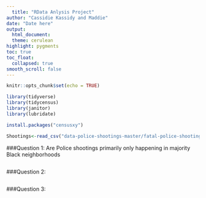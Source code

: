 ```yaml
---
  title: "RData Anlysis Project"
author: "Cassidie Kassidy and Maddie"
date: "Date here"
output:
  html_document:
  theme: cerulean
highlight: pygments
toc: true
toc_float:
  collapsed: true
smooth_scroll: false
---
```

```r
knitr::opts_chunk$set(echo = TRUE)
```

```r
library(tidyverse)
library(tidycensus)
library(janitor)
library(lubridate)
```

```r
install.packages("censusxy")
```

```r
Shootings<-read_csv("data-police-shootings-master/fatal-police-shootings-data.csv")
```
###Question 1:
Are Police shootings primarily only happening in majority Black neighborhoods
```r

```

###Question 2:

```r

```

###Question 3:

```r

```

